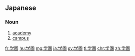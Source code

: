 ==Japanese==
{{ja-kanjitab|がく|えん|yomi=o}}

===Noun===
{{ja-noun|がくえん}}

# [[academy]] {{gloss|college or university}}
# [[campus]]

[[fr:学園]]
[[hu:学園]]
[[mg:学園]]
[[ja:学園]]
[[sv:学園]]
[[tl:学園]]
[[chr:学園]]
[[zh:学園]]
